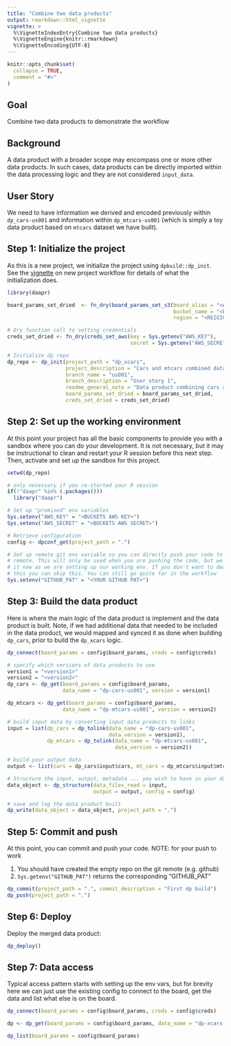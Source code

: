 ```yaml
---
title: "Combine two data products"
output: rmarkdown::html_vignette
vignette: >
  %\VignetteIndexEntry{Combine two data products}
  %\VignetteEngine{knitr::rmarkdown}
  %\VignetteEncoding{UTF-8}
---
```


```r
knitr::opts_chunk$set(
  collapse = TRUE,
  comment = "#>"
)
```

## Goal

Combine two data products to demonstrate the workflow


## Background

A data product with a broader scope may encompass one or more other data 
products. In such cases, data products can be directly imported within the data
processing logic and they are not considered `input_data`.


## User Story

We need to have information we derived and encoded previously within 
`dp_cars-us001` and information within `dp_mtcars-us001` (which is simply a toy
data product based on `mtcars` dataset we have built).

## Step 1: Initialize the project

As this is a new project, we initialize the project using `dpbuild::dp_init`. See
the [vignette](https://amashadihossein.github.io/daapr/articles/daapr.html) on 
new project workflow for details of what the initialization does.


```r
library(daapr)

board_params_set_dried  <- fn_dry(board_params_set_s3(board_alias = "<ALIAS>",
                                                      bucket_name = "<BUCKET>",
                                                      region = "<REIGION>"))

# Dry function call to setting credentials
creds_set_dried <- fn_dry(creds_set_aws(key = Sys.getenv("AWS_KEY"),
                                        secret = Sys.getenv("AWS_SECRET") ))

# Initialize dp repo
dp_repo <- dp_init(project_path = "dp_xcars",
                   project_description = "Cars and mtcars combined data product",
                   branch_name = "us001",
                   branch_description = "User story 1",
                   readme_general_note = "Data product combining cars and metcars",
                   board_params_set_dried = board_params_set_dried,
                   creds_set_dried = creds_set_dried)
```


## Step 2: Set up the working environment

At this point your project has all the basic components to provide you with a 
sandbox where you can do your development. It is not necessary, but it may be
instructional to clean and restart your R session before this next step. Then,
activate and set up the sandbox for this project.

```r
setwd(dp_repo)

# only necessary if you re-started your R session
if(!"daapr" %in% (.packages()))
  library("daapr")

# Set up "promised" env variables
Sys.setenv("AWS_KEY" = "<BUCKETS AWS KEY>")
Sys.setenv("AWS_SECRET" = "<BUCKETS AWS SECRET>")

# Retrieve configuration
config <- dpconf_get(project_path = ".")

# Set up remote git env variable so you can directly push your code to git 
# remote. This will only be used when you are pushing the code, but we can set 
# it now as we are setting up our working env. If you don't want to deal with
# this you can skip this. You can still go quite far in the workflow
Sys.setenv("GITHUB_PAT" = "<YOUR GITHUB PAT>")
```

## Step 3: Build the data product

Here is where the main logic of the data product is implement and the data
product is built. Note, if we had additional data that needed to be included in
the data product, we would mapped and synced it as done when building `dp_cars`,
prior to build the `dp_xcars` logic.

```r
dp_connect(board_params = config$board_params, creds = config$creds)

# specify which versions of data products to use
version1 = "<version1>"
version2 = "<version2>"
dp_cars <- dp_get(board_params = config$board_params,
                  data_name = "dp-cars-us001", version = version1)

dp_mtcars <- dp_get(board_params = config$board_params,
                  data_name = "dp-mtcars-us001", version = version2)

# build input data by converting input data products to links
input = list(dp_cars = dp_tolink(data_name = "dp-cars-us001",
                                 data_version = version1),
             dp_mtcars = dp_tolink(data_name = "dp-mtcars-us001",
                                   data_version = version2))

# build your output data
output <- list(cars = dp_cars$input$cars, mt_cars = dp_mtcars$input$mtcars)

# Structure the input, output, metadata ... you wish to have in your data product
data_object <- dp_structure(data_files_read = input,
                            output = output, config = config)

# save and log the data product built
dp_write(data_object = data_object, project_path = ".")
```

## Step 5: Commit and push

At this point, you can commit and push your code.
NOTE: for your push to work

1. You should have created the empty repo on the git remote (e.g. github)
2. `Sys.getenv("GITHUB_PAT")` returns the corresponding "GITHUB_PAT"

```r
dp_commit(project_path = ".", commit_description = "First dp build")
dp_push(project_path = ".")
```

## Step 6: Deploy

Deploy the merged data product: 

```r
dp_deploy()
```

## Step 7: Data access

Typical access pattern starts with setting up the env vars, but for brevity 
here we can just use the existing config to connect to the board, get the data 
and list what else is on the board.

```r
dp_connect(board_params = config$board_params, creds = config$creds)

dp <- dp_get(board_params = config$board_params, data_name = "dp-xcars-us001")

dp_list(board_params = config$board_params)
```
